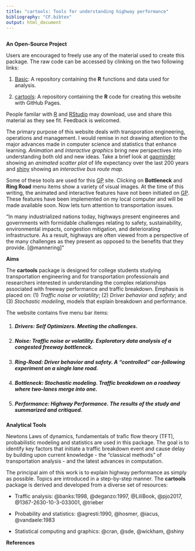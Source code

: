 ```yaml
---
title: "cartools: Tools for understanding highway performance"
bibliography: "CF.bibtex"
output: html_document
---
```


```r
```

__An Open-Source Project__

Users are encouraged to freely use any of the material used to create this package. The raw code can be accessed by clinking on the two following links: 

1. [Basic](https://github.com/PJOssenbruggen/Basic): A repository containing the __R__  functions and data used for analysis.

2. [cartools](https://github.com/PJOssenbruggen/cartools): A repository containing the __R__ code for creating this website with GitHub Pages.

People familar with [R](https://cran.r-project.org) and [RStudio](https://www.rstudio.com) may download, use and share this material as they see fit. Feedback is welcomed.

The primary purpose of this website deals with transporation engineering, operations and management. I would remise in not drawing attention to the major advances made in computer science and statistics that enhance learning.  _Animation_ and _interactive graphics_ bring new perspectives into understanding both old and new ideas. Take a brief look at [gapminder](https://www.gapminder.org/tools/#$chart-type=bubbles) showing an _animated scatter plot_ of life expectancy over the last 200 years and [shiny](http://shiny.rstudio.com/gallery/bus-dashboard.html) showing an _interactive bus route map_. 

Some of these tools are used  for this [GP](https://pjossenbruggen.github.io/GP/about.html) site. Clicking on __Bottleneck__ and __Ring Road__ menu items show a variety of visual images. At the time of this writing, the animated and interactive features have not been initiated on [GP](https://pjossenbruggen.github.io/GP/about.html). These features have been implemented on my local computer and will be made available soon. Now lets turn attention to transportation issues.

"In many industrialized nations today, highways present engineeres and governments with formidable challenges relating to safety, sustainability, environmental impacts, congestion mitigation, and deteriorating infrastructure. As a result, highways are often viewed from a perspective of the many challenges as they present as opposed to the benefits that they provide. [@mannering]" 

__Aims__
 
The __cartools__ package is designed for college students studying transportation engineering and for transportation professionals and researchers interested in understanding the complex relationships associated with freeway performance and traffic breakdown. Emphasis is placed on: (1) _Traffic noise or volatility_; (2) _Driver behavior and safety_; and (3) _Stochastic modeling_,  models that explain breakdown and performance.


The website contains five menu bar items:

1. ##### __Drivers:__  _Self Optimizers_. Meeting the challenges.

2. ##### __Noise:__  _Traffic noise or  volatility_. Exploratory data analysis of a congested freeway bottleneck.

3. ##### __Ring-Road:__ _Driver behavior and safety_. A "controlled" car-following experiment on a single lane road.

4. #####  __Bottleneck:__ _Stochastic modeling_. Traffic breakdown on a roadway where two-lanes  merge into one.

5. #####  __Performance:__ _Highway Performance_. The results of the study and summarized and critiqued.

__Analytical Tools__

Newtons Laws of dynamics, fundamentals of trafic flow theory (TFT), probabilistic modeling and statistics are used in this package.  The goal is to identify key factors that initiate a traffic breakdown event and cause delay by building upon current knowledge - the "classical methods" of transportation analysis - and the latest advances in computation.  



The principal aim of this work is to explain highway performance as simply as possible. Topics are introduced in a  step-by-step manner.  The  __cartools__ package is derived and developed from a diverse set of resources:

* Traffic analysis: @banks:1998, @deganzo:1997, @LiliBook, @pjo2017, @1367-2630-10-3-033001, @trieber

* Probability and statistics: @agresti:1990, @hosmer, @iacus, @vandaele:1983

* Statistical computing and graphics: @cran, @sde,  @wickham, @shiny



__References__


